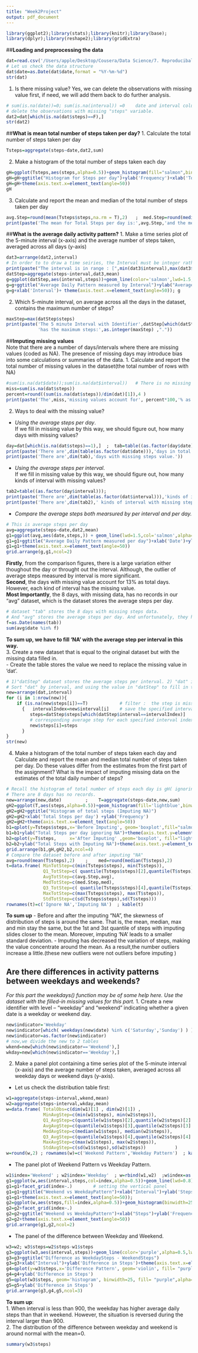 ```yaml
---
title: "Week2Project"
output: pdf_document
---
```

```r
library(ggplot2);library(stats);library(knitr);library(base);
library(dplyr);library(reshape2);library(gridExtra)
```
##**Loading and preprocessing the data**  
```r
dat=read.csv('/Users/apple/Desktop/Cousera/Data Science/7. Reproducibale Research/activity.csv')
# Let us check the data structure
dat$date=as.Date(dat$date,format = "%Y-%m-%d")
str(dat)
```
1. Is there missing value?  Yes, we can delete the observations with missing value first, if need, we will add them back to do further analysis.  
```r
# sum(is.na(date))=0; sum(is.na(interval)) =0    date and interval columns have no missing value
# delete the observations with missing "steps" variable.
dat2=dat[which(is.na(dat$steps)==F),]
str(dat2)
```

##**What is mean total number of steps taken per day?**
1. Calculate the total number of steps taken per day  
```r
Tsteps=aggregate(steps~date,dat2,sum)
```
2. Make a histogram of the total number of steps taken each day  
```r
gH=ggplot(Tsteps,aes(steps,alpha=0.5))+geom_histogram(fill="salmon",binwidth=2500)
gH=gH+ggtitle("Histogram for Steps per day")+ylab('Frequency')+xlab('Total Steps per day');
gH=gH+theme(axis.text.x=element_text(angle=50))
gH  
```

3. Calculate and report the mean and median of the total number of steps taken per day  
```r
avg.Step=round(mean(Tsteps$steps,na.rm = T),2)   ;  med.Step=round(median(Tsteps$steps),2)
print(paste('The mean for Total Steps per day is:',avg.Step,'and the meadian of it is:',med.Step)) 
```
##**What is the average daily activity pattern?**
1. Make a time series plot of the 5-minute interval (x-axis) and the average number of steps taken, averaged across all days (y-axis)  
```r
dat3=arrange(dat2,interval)
# In order to to draw a time seiries, the Interval must be integer rather than factor
print(paste("The interval is in range : [",min(dat3$interval),max(dat3$interval),"]."))
datStep=aggregate(steps~interval,dat3,mean)
g=ggplot(datStep,aes(interval,steps))+geom_line(color='salmon',lwd=1.5,alpha=0.5)
g=g+ggtitle("Average Daily Pattern measured by Interval")+ylab("Average Step of each Interval)")
g=g+xlab('Interval')+ theme(axis.text.x=element_text(angle=50)); g
```

2. Which 5-minute interval, on average across all the days in the dataset, contains the maximum number of steps?  
```r
maxStep=max(datStep$steps)
print(paste('The 5 minute Interval with Identifier',datStep[which(datStep$steps==maxStep),][1],
            'has the maximum steps:',as.integer(maxStep) ,"."))

```
##**Imputing missing values**  
Note that there are a number of days/intervals where there are missing values (coded as NA). The presence of missing days may introduce bias into some calculations or summaries of the data.
1. Calculate and report the total number of missing values in the dataset(the total number of rows with NA)  
```r
#sum(is.na(dat$date));sum(is.na(dat$interval))   # There is no missing value in date and interval
miss=sum(is.na(dat$steps))
percent=round((sum(is.na(dat$steps))/dim(dat)[1]),4 )
print(paste('The',miss,'missing values account for', percent*100,'% as in population.'))
```
2. Ways to deal with the missing value? 
- *Using the average steps per day*.  
If we fill in missing value by this way, we should figure out, how many days with missing values?
```r
day=dat[which(is.na(dat$steps)==1),]  ;  tab=table((as.factor(day$date))); tab
print(paste('There are',dim(table(as.factor(dat$date))),'days in total.'))
print(paste('There are',dim(tab),'days with missing steps value.'))
```
- *Using the average steps per interval*.  
If we fill in missing value by this way, we should figure out, how many kinds of interval with missing values?
```r
tab2=table((as.factor(day$interval)));
print(paste('There are',dim(table(as.factor(dat$interval))),'kinds of interval in total.'))
print(paste('There are',dim(tab2),' kinds of interval with missing steps value.'))
```
- *Compare the average steps both mearsured by per interval and per day.*
```r
# This is average steps per day
avg=aggregate(steps~date,dat2,mean)
g1=ggplot(avg,aes(date,steps,)) + geom_line(lwd=1.5,col='salmon',alpha=0.5)
g1=g1+ggtitle("Average Daily Pattern measured per day")+xlab('Date')+ylab('Average Steps per day')
g1=g1+theme(axis.text.x=element_text(angle=50))
grid.arrange(g,g1,ncol=2)
```
**Firstly**, from the comparison figures, there is a large variation either thoughout the day or throught out the interval. Although, the outlier of average steps measured by interval is more significant.  
**Second**, the days with missing value account for 13% as total days. However, each kind of interval has the missing value.  
**Most Importantly**, the 8 days, with missing data, has no records in our "avg" dataset, which is the dataset stores the average steps per day.
```r
# dataset "tab" stores the 8 days with missing steps data. 
# And "avg" stores the average steps per day. And unfortunately, they have no intersection !
f=as.Date(names(tab))  
sum(avg$date %in% f) 
```
**To sum up, we have to fill 'NA' with the average step per interval in this way.**  
3. Create a new dataset that is equal to the original dataset but with the missing data filled in.  
- Create the table stores the value we need to replace the missing value in 'dat'.
```r
# 1)"datStep" dataset stores the average steps per interval. 2) "dat" is the original dataset with "NA".
# Sort "dat" by interval, and using the value in "datStep" to fill in the 'NA' in "dat"
new=arrange(dat,interval)
for (i in 1:nrow(new)){
    if (is.na(new$steps[i])==T)            # filter :  the step is missing.
      {   intervalIndex=new$interval[i]    # save the specified interval index with missing value. 
         steps=datStep$steps[which(datStep$interval==intervalIndex)]
         # corresponding average step for each specified interval index.
         new$steps[i]=steps
      }
}
str(new)
```
4. Make a histogram of the total number of steps taken each day and Calculate and report the mean and median total number of steps taken per day. Do these values differ from the estimates from the first part of the assignment? What is the impact of imputing missing data on the estimates of the total daily number of steps?  
```r
# Recall the histogram of total number of steps each day is gH( ignoring the missing value).  
# There are 8 days has no records.  
new=arrange(new,date)         ;    T=aggregate(steps~date,new,sum)
gH2=ggplot(T,aes(steps,alpha=0.5))+geom_histogram(fill='lightblue',binwidth=2500)
gH2=gH2+ggtitle("Histogram of total steps (Imputing NA)")
gH2=gH2+xlab('Total Steps per day') +ylab('Frequency')
gH2=gH2+theme(axis.text.x=element_text(angle=50))
b1=qplot(y=Tsteps$steps,x='Before Imputing', geom='boxplot',fill="salmon", alpha=0.5)
b1=b1+ylab("Total Steps per day ignoring NA")+theme(axis.text.y=element_text(angle=50))
b2=qplot(y=T$steps,     x='After Imputing' ,geom='boxplot', fill="lightblue",alpha=0.5) 
b2=b2+ylab("Total Steps with Imputing NA")+theme(axis.text.y=element_text(angle=50))
grid.arrange(b1,gH,gH2,b2,ncol=4)   
# Compare the dataset before and after imputing "NA"
avg=round(mean(T$steps),2)    ;    med=round(median(T$steps),2)
t=data.frame( MinTotStep=c(min(Tsteps$steps), min(T$steps)), 
              Q1_TotStep=c( quantile(Tsteps$steps)[2],quantile(T$steps)[2] ),
              AvgTotStep=c(avg.Step,avg), 
              MedTotStep=c(med.Step,med),
              Q3_TotStep=c( quantile(Tsteps$steps)[4],quantile(T$steps)[4] ),
              MaxTotStep=c(max(Tsteps$steps), max(T$steps)),
              StdTotStep=c(sd(Tsteps$steps),sd(T$steps)))
rownames(t)=c('Ignore NA','Imputing NA')  ; kable(t)  
```

**To sum up**
- Before and after the imputing "NA", the skewness of distribution of steps is around the same. That is, the mean, median, max and min stay the same, but the 1st and 3st quantile of steps with imputing slides closer to the mean. Moreover, imputing 'NA' leads to a smaller standard deviation. 
- Imputing has decreased the variation of steps, making the value concentrate around the mean. As a result,the number outliers increase a little.(these new outliers were not outliers before imputing )   

## **Are there differences in activity patterns between weekdays and weekends?**  
*For this part the weekdays() function may be of some help here. Use the dataset with the filled-in missing values for this part.*
1. Create a new identifier with level – “weekday” and “weekend” indicating whether a given date is a weekday or weekend day.  
```r
new$indicator='Weekday'
new$indicator[which( weekdays(new$date) %in% c('Saturday','Sunday') ) ]='Weekend'
new$indicator=as.factor(new$indicator)
# now,we divide the new to 2 tables
wkend=new[which(new$indicator=='Weekend'),]
wkday=new[which(new$indicator=='Weekday'),]
```  
2. Make a panel plot containing a time series plot of the 5-minute interval (x-axis) and the average number of steps taken, averaged across all weekday days or weekend days (y-axis).   
- Let us check the distribution table first:
```r
w1=aggregate(steps~interval,wkend,mean)   
w2=aggregate(steps~interval,wkday,mean) 
w=data.frame( TotalObs=c(dim(w1)[1] , dim(w2)[1]) ,
              MinAvgStep=c(min(w1$steps), min(w2$steps)), 
              Q1_AvgStep=c(quantile(w1$steps)[2],quantile(w2$steps)[2] ),
              AvgAvgStep=c(quantile(w1$steps)[3],quantile(w2$steps)[3] ),
              MedAvgStep=c(median(w1$steps), median(w2$steps)),
              Q3_AvgStep=c(quantile(w1$steps)[4],quantile(w2$steps)[4] ),
              MaxAvgStep=c(max(w1$steps), max(w2$steps)),
              StdAvgStep=c(sd(w1$steps),sd(w2$steps))           )
w=round(w,2) ; rownames(w)=c('Weekend Pattern','Weekday Pattern')  ; kable(w)
```   

- The panel plot of Weekend Pattern vs Weekday Pattern.      
```r
w1$index='Weekend' ; w2$index='Weekday'  ; w=rbind(w1,w2)  ;w$index=as.factor(w$index)
g1=ggplot(w,aes(interval,steps,col=index,alpha=0.5))+geom_line(lwd=0.8)
g1=g1+facet_grid(index~.)        # setting the vertical panel
g1=g1+ggtitle("Weekend vs WeekdayPattern")+xlab("Interval")+ylab('Steps')
g1=g1+theme(axis.text.x=element_text(angle=50));
g2=ggplot(w,aes(steps,fill=index,alpha=0.5))+geom_histogram(binwidth=25)
g2=g2+facet_grid(index~.)
g2=g2+ggtitle("Weekend vs WeekdayPattern")+xlab("Steps")+ylab('Frequency')
g2=g2+theme(axis.text.x=element_text(angle=50))
grid.arrange(g1,g2,ncol=2)
```   

- The panel of the difference between Weekday and Weekend.
```r
w3=w2; w3$steps=w2$steps-w1$steps
g3=ggplot(w3,aes(interval,steps))+geom_line(color='purple',alpha=0.5,lwd=0.8)
g3=g3+ggtitle("Difference as WeekdaySteps - WeekendSteps")
g3=g3+xlab("Interval")+ylab('Difference in Steps')+theme(axis.text.x=element_text(angle=50))
g4=qplot(y=w3$steps,x='Difference Pattern', geom='violin', fill= "purple",alpha=0.5)
g4=g4+ylab('Difference in Steps')
g5=qplot(w3$steps, geom='histogram', binwidth=25, fill= "purple",alpha=0.5)
g5=g5+ylab('Difference in Steps')
grid.arrange(g3,g4,g5,ncol=3)
```

**To sum up**:  
1. When interval is less than 900, the weekday has higher average daily steps than that in weekend.
However, the situation is reversed during the interval larger than 900.  
2. The distribution of the difference between weekday and weekend is around normal with the mean=0.
```r
summary(w3$steps)
```





